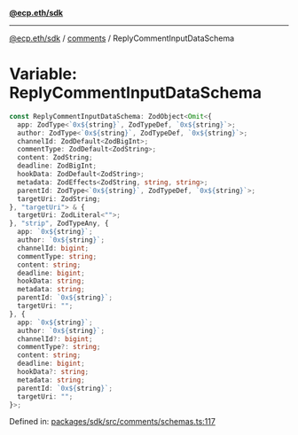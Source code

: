 [**@ecp.eth/sdk**](../../index.mdx)

***

[@ecp.eth/sdk](/sdk-reference/index.mdx) / [comments](/sdk-reference/comments/index.mdx) / ReplyCommentInputDataSchema

# Variable: ReplyCommentInputDataSchema

```ts
const ReplyCommentInputDataSchema: ZodObject<Omit<{
  app: ZodType<`0x${string}`, ZodTypeDef, `0x${string}`>;
  author: ZodType<`0x${string}`, ZodTypeDef, `0x${string}`>;
  channelId: ZodDefault<ZodBigInt>;
  commentType: ZodDefault<ZodString>;
  content: ZodString;
  deadline: ZodBigInt;
  hookData: ZodDefault<ZodString>;
  metadata: ZodEffects<ZodString, string, string>;
  parentId: ZodType<`0x${string}`, ZodTypeDef, `0x${string}`>;
  targetUri: ZodString;
}, "targetUri"> & {
  targetUri: ZodLiteral<"">;
}, "strip", ZodTypeAny, {
  app: `0x${string}`;
  author: `0x${string}`;
  channelId: bigint;
  commentType: string;
  content: string;
  deadline: bigint;
  hookData: string;
  metadata: string;
  parentId: `0x${string}`;
  targetUri: "";
}, {
  app: `0x${string}`;
  author: `0x${string}`;
  channelId?: bigint;
  commentType?: string;
  content: string;
  deadline: bigint;
  hookData?: string;
  metadata: string;
  parentId: `0x${string}`;
  targetUri: "";
}>;
```

Defined in: [packages/sdk/src/comments/schemas.ts:117](https://github.com/ecp-eth/comments-monorepo/blob/main/packages/sdk/src/comments/schemas.ts#L117)

